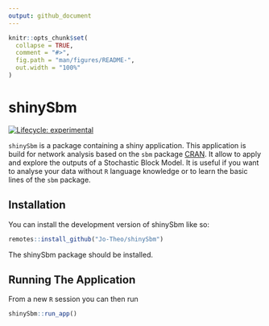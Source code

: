 ```yaml
---
output: github_document
---
```


<!-- README.md is generated from README.Rmd. Please edit that file -->

```r
knitr::opts_chunk$set(
  collapse = TRUE,
  comment = "#>",
  fig.path = "man/figures/README-",
  out.width = "100%"
)
```

# shinySbm

<!-- badges: start -->
[![Lifecycle: experimental](https://img.shields.io/badge/lifecycle-experimental-orange.svg)](https://lifecycle.r-lib.org/articles/stages.html#experimental)
<!-- badges: end -->

`shinySbm` is a package containing a shiny application. This application is build for network analysis based on the `sbm` package [CRAN](https://CRAN.R-project.org/package=sbm). It allow to apply and explore the outputs of a Stochastic Block Model. It is useful if you want to analyse your data without `R` language knowledge or to learn the basic lines of the `sbm` package. 

## Installation

You can install the development version of shinySbm like so:


``` r
remotes::install_github("Jo-Theo/shinySbm")
```

The shinySbm package should be installed. 

## Running The Application

From a new `R` session you can then run

``` r
shinySbm::run_app()
```

